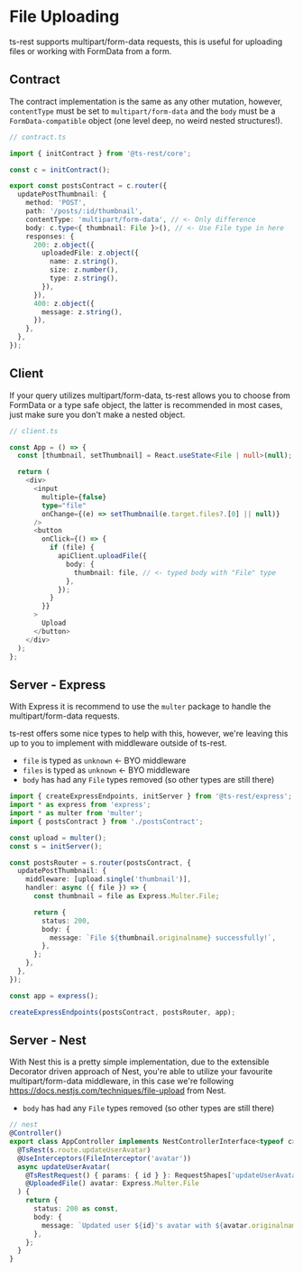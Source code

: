 
# File Uploading

ts-rest supports multipart/form-data requests, this is useful for uploading files or working with FormData from a form.

## Contract

The contract implementation is the same as any other mutation, however, `contentType` must be set to `multipart/form-data` and the `body` must be a `FormData-compatible` object (one level deep, no weird nested structures!).

```ts
// contract.ts

import { initContract } from '@ts-rest/core';

const c = initContract();

export const postsContract = c.router({
  updatePostThumbnail: {
    method: 'POST',
    path: '/posts/:id/thumbnail',
    contentType: 'multipart/form-data', // <- Only difference
    body: c.type<{ thumbnail: File }>(), // <- Use File type in here
    responses: {
      200: z.object({
        uploadedFile: z.object({
          name: z.string(),
          size: z.number(),
          type: z.string(),
        }),
      }),
      400: z.object({
        message: z.string(),
      }),
    },
  },
});
```

## Client

If your query utilizes multipart/form-data, ts-rest allows you to choose from FormData or a type safe object, the latter is recommended in most cases, just make sure you don't make a nested object.

```ts
// client.ts

const App = () => {
  const [thumbnail, setThumbnail] = React.useState<File | null>(null);

  return (
    <div>
      <input
        multiple={false}
        type="file"
        onChange={(e) => setThumbnail(e.target.files?.[0] || null)}
      />
      <button
        onClick={() => {
          if (file) {
            apiClient.uploadFile({
              body: {
                thumbnail: file, // <- typed body with "File" type
              },
            });
          }
        }}
      >
        Upload
      </button>
    </div>
  );
};
```

## Server - Express

With Express it is recommend to use the `multer` package to handle the multipart/form-data requests.

ts-rest offers some nice types to help with this, however, we're leaving this up to you to implement with middleware outside of ts-rest.

- `file` is typed as `unknown` <- BYO middleware
- `files` is typed as `unknown` <- BYO middleware
- `body` has had any `File` types removed (so other types are still there)

```ts
import { createExpressEndpoints, initServer } from '@ts-rest/express';
import * as express from 'express';
import * as multer from 'multer';
import { postsContract } from './postsContract';

const upload = multer();
const s = initServer();

const postsRouter = s.router(postsContract, {
  updatePostThumbnail: {
    middleware: [upload.single('thumbnail')],
    handler: async ({ file }) => {
      const thumbnail = file as Express.Multer.File;

      return {
        status: 200,
        body: {
          message: `File ${thumbnail.originalname} successfully!`,
        },
      };
    },
  },
});

const app = express();

createExpressEndpoints(postsContract, postsRouter, app);
```

## Server - Nest

With Nest this is a pretty simple implementation, due to the extensible Decorator driven approach of Nest, you're able to utilize your favourite multipart/form-data middleware, in this case we're following <a href="https://docs.nestjs.com/techniques/file-upload">https://docs.nestjs.com/techniques/file-upload</a> from Nest.

- `body` has had any `File` types removed (so other types are still there)

```ts
// nest
@Controller()
export class AppController implements NestControllerInterface<typeof c> {
  @TsRest(s.route.updateUserAvatar)
  @UseInterceptors(FileInterceptor('avatar'))
  async updateUserAvatar(
    @TsRestRequest() { params: { id } }: RequestShapes['updateUserAvatar'],
    @UploadedFile() avatar: Express.Multer.File
  ) {
    return {
      status: 200 as const,
      body: {
        message: `Updated user ${id}'s avatar with ${avatar.originalname}`,
      },
    };
  }
}
```

